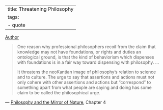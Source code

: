 
---
title: Threatening Philosophy
tags:
 - quote
---

[Author](/docs/phil/people/Richard Rorty.html)

> One reason why professional philosophers recoil from the claim that knowledge may not have foundations, or rights and duties an ontological ground, is that the kind of behaviorism which dispenses with foundations is in a fair way toward dispensing with philosophy. ...
> 
> It threatens the neoKantian image of philosophy's relation to science and to culture. The urge to say that assertions and actions must not only cohere with other assertions and actions but "correspond" to something apart from what people are saying and doing has some claim to be called the philosophical urge.

 — [Philosophy and the Mirror of Nature](/docs/phil/works/Philosophy and the Mirror of Nature.html), Chapter 4